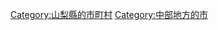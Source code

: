 {{Commonscat|Koshu, Yamanashi}}
{{Catmore}}

{{DEFAULTSORT:Koshu-shi}}
[[Category:山梨縣的市町村|Category:山梨縣的市町村]]
[[Category:中部地方的市|Category:中部地方的市]]
